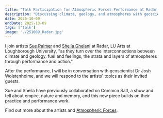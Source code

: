 ```yaml
---
title: "Talk Participation for Atmospheric Forces Performance at Radar, LU Arts"
description: "Discussing climate, geology, and atmospheres with geoscientist Dr Josh Wolstenholme, we will respond to artists Sue Palmer and Sheila Ghelani's performance and research."
date: 2025-10-09
endDate: 2025-10-09
tags: ['talk']
image: './251009_Radar.jpg'
---
```



I join artists [Sue Palmer](https://inquilines.com/) and [Sheila Ghelani](https://www.sheilaghelani.co.uk/) at Radar, LU Arts at Loughborough University, "as they turn over the interconnections between climate and geology, fuel and feelings, the strata and layers of atmospheres through performance and action." 

After the performance, I will be in conversation with geoscientist Dr Josh Wolstenholme, and we will respond to the artists' topics as their invited guests.

Sue and Sheila have previously collaborated on Common Salt, a show and tell about empire, nature and memory, and this new piece builds on their practice and performance work.

Find out more about the artists and [Atmospheric Forces](https://radar.lboro.ac.uk/events/atmospheric-forces/).  